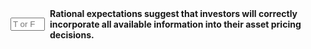 ::: {.question-block}

<form onsubmit="event.preventDefault(); checkAnswerBox('module5_tf_q39','T')" style="display: flex; align-items: center; gap: 8px;">
<input type="text" id="module5_tf_q39" name="module5_tf_q39" maxlength="1" placeholder="T or F" style="width: 55px;" data-correct-answer="T" /> 
<label for="module5_tf_q39"><strong>Rational expectations suggest that investors will correctly incorporate all available information into their asset pricing decisions.</strong></label>
</form>

<div id="feedback-module5_tf_q39" class="feedback" data-status="" style="display:none;">
This is TRUE. Rational expectations are a cornerstone of efficient markets.
</div>

:::
